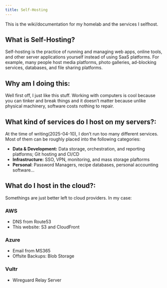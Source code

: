 ```yaml
---
title: Self-Hosting
---
```


This is the wiki/documentation for my homelab and the services I selfhost.

## What is Self-Hosting?

Self-hosting is the practice of running and managing web apps, online tools, and other server applications yourself instead of using SaaS platforms.
For example, many people host media platforms, photo galleries, ad-blocking services, databases, and file sharing platforms.


## Why am I doing this:
Well first off, I just like this stuff. Working with computers is cool because you can tinker and break things and it doesn't matter because unlike physical machinery, software costs nothing to repair.

## What kind of services do I host on my servers?:
At the time of writing(2025-04-10), I don't run too many different services. Most of them can be roughly placed into the following categories:

- **Data & Development:** Data storage, orchestration, and reporting platforms; Git hosting and CI/CD 
- **Infrastructure:** SSO, VPN, monitoring, and mass storage plaftorms
- **Personal**: Password Managers, recipe databases, personal accounting software...


## What do I host in the cloud?:
Somethings are just better left to cloud providers. In my case:

### AWS
- DNS from Route53
- This website: S3 and CloudFront

### Azure
- Email from MS365
- Offsite Backups: Blob Storage

### Vultr
- Wireguard Relay Server